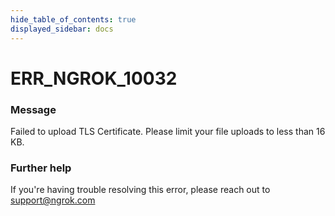 ```yaml
---
hide_table_of_contents: true
displayed_sidebar: docs
---
```



# ERR_NGROK_10032

### Message

Failed to upload TLS Certificate. Please limit your file uploads to less than 16 KB.

<ErrorDetails error="err_ngrok_10032" />

### Further help

If you're having trouble resolving this error, please reach out to [support@ngrok.com](mailto:support@ngrok.com?subject=Help%20with%20ERR_NGROK_10032)

